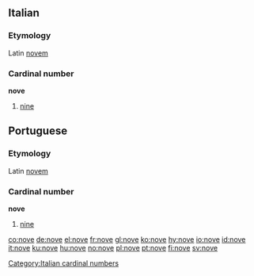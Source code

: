 ==Italian==
===Etymology===
Latin [[novem]]
===Cardinal number===
'''nove'''
#[[nine]]

==Portuguese==
===Etymology===
Latin [[novem]]
===Cardinal number===
'''nove'''
#[[nine]]

[[Category:Italian cardinal numbers]]

[[co:nove]]
[[de:nove]]
[[el:nove]]
[[fr:nove]]
[[gl:nove]]
[[ko:nove]]
[[hy:nove]]
[[io:nove]]
[[id:nove]]
[[it:nove]]
[[ku:nove]]
[[hu:nove]]
[[no:nove]]
[[pl:nove]]
[[pt:nove]]
[[fi:nove]]
[[sv:nove]]